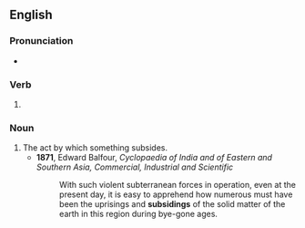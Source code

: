 ==English==

===Pronunciation===
* {{rhymes|aɪdɪŋ|lang=en}}

===Verb===
{{head|en|present participle}}

# {{present participle of|subside|lang=en|nocat=1}}

===Noun===
{{en-noun}}

# The act by which something subsides.
#* '''1871''', Edward Balfour, ''Cyclopaedia of India and of Eastern and Southern Asia, Commercial, Industrial and Scientific''
#*: With such violent subterranean forces in operation, even at the present day, it is easy to apprehend how numerous must have been the uprisings and '''subsidings''' of the solid matter of the earth in this region during bye-gone ages.